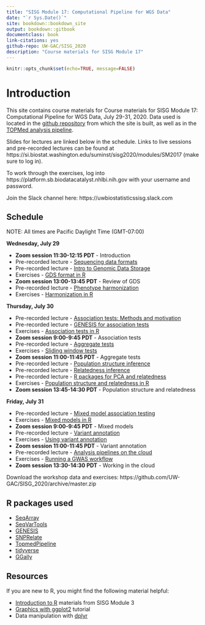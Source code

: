 ```yaml
---
title: "SISG Module 17: Computational Pipeline for WGS Data"
date: "`r Sys.Date()`"
site: bookdown::bookdown_site
output: bookdown::gitbook
documentclass: book
link-citations: yes
github-repo: UW-GAC/SISG_2020
description: "Course materials for SISG Module 17"
---
```


```r
knitr::opts_chunk$set(echo=TRUE, message=FALSE)
```

# Introduction

This site contains course materials for Course materials for SISG Module 17: Computational Pipeline for WGS Data, July 29-31, 2020.
Data used is located in the [github repository](https://github.com/UW-GAC/SISG_2020) from which the site is built, as well as in the [TOPMed analysis pipeline](https://github.com/UW-GAC/analysis_pipeline).

Slides for lectures are linked below in the schedule. Links to live sessions and pre-recorded lectures can be found at https://si.biostat.washington.edu/suminst/sisg2020/modules/SM2017 (make sure to log in).

To work through the exercises, log into https://platform.sb.biodatacatalyst.nhlbi.nih.gov with your username and password.

Join the Slack channel here:
https://uwbiostatisticssisg.slack.com

## Schedule

NOTE: All times are Pacific Daylight Time (GMT-07:00)

**Wednesday, July 29**

- **Zoom session 11:30-12:15 PDT** - Introduction
- Pre-recorded lecture - [Sequencing data formats](https://si.biostat.washington.edu/sites/default/files/modules/Sequencing_data_formats_1.pdf)
- Pre-recorded lecture - [Intro to Genomic Data Storage](https://si.biostat.washington.edu/sites/default/files/modules/GDS_intro_2.pdf)
- Exercises - [GDS format in R](https://uw-gac.github.io/SISG_2020/gds-format.html)
- **Zoom session 13:00-13:45 PDT** - Review of GDS
- Pre-recorded lecture - [Phenotype harmonization](https://si.biostat.washington.edu/sites/default/files/modules/pheno_harmonization.pdf)
- Exercises - [Harmonization in R](https://uw-gac.github.io/SISG_2020/phenotype-harmonization.html)

**Thursday, July 30**

- Pre-recorded lecture - [Association tests: Methods and motivation]()
- Pre-recorded lecture - [GENESIS for association tests](https://si.biostat.washington.edu/sites/default/files/modules/R_assoc_tests_2.pdf)
- Exercises - [Association tests in R](https://uw-gac.github.io/SISG_2020/association-tests.html)
- **Zoom session 9:00-9:45 PDT** - Association tests
- Pre-recorded lecture - [Aggregate tests]()
- Exercises - [Sliding window tests](https://uw-gac.github.io/SISG_2020/association-tests.html#sliding-window-tests)
- **Zoom session 11:00-11:45 PDT** - Aggregate tests
- Pre-recorded lecture - [Population structure inference]()
- Pre-recorded lecture - [Relatedness inference]()
- Pre-recorded lecture - [R packages for PCA and relatedness](https://si.biostat.washington.edu/sites/default/files/modules/R_kinship_pca_1.pdf)
- Exercises - [Population structure and relatedness in R](https://uw-gac.github.io/SISG_2020/computing-a-grm.html)
- **Zoom session 13:45-14:30 PDT** - Population structure and relatedness

**Friday, July 31**

- Pre-recorded lecture - [Mixed model association testing]()
- Exercises - [Mixed models in R](https://uw-gac.github.io/SISG_2020/mixed-models.html)
- **Zoom session 9:00-9:45 PDT** - Mixed models
- Pre-recorded lecture - [Variant annotation](https://si.biostat.washington.edu/sites/default/files/modules/variant_annotation_0.pdf)
- Exercises - [Using variant annotation](https://uw-gac.github.io/SISG_2020/variant-annotation.html)
- **Zoom session 11:00-11:45 PDT** - Variant annotation
- Pre-recorded lecture - [Analysis pipelines on the cloud](https://si.biostat.washington.edu/sites/default/files/modules/Cloud_Computing.pdf)
- Exercises - [Running a GWAS workflow]()
- **Zoom session 13:30-14:30 PDT** - Working in the cloud


Download the workshop data and exercises: https://github.com/UW-GAC/SISG_2020/archive/master.zip

## R packages used

- [SeqArray](http://bioconductor.org/packages/release/bioc/html/SeqArray.html)
- [SeqVarTools](http://bioconductor.org/packages/release/bioc/html/SeqVarTools.html)
- [GENESIS](http://bioconductor.org/packages/release/bioc/html/GENESIS.html)
- [SNPRelate](http://bioconductor.org/packages/release/bioc/html/SNPRelate.html)
- [TopmedPipeline](https://github.com/UW-GAC/analysis_pipeline/tree/master/TopmedPipeline)
- [tidyverse](https://www.tidyverse.org)
- [GGally](https://cran.r-project.org/web/packages/GGally)


## Resources

If you are new to R, you might find the following material helpful:

- [Introduction to R](http://faculty.washington.edu/kenrice/rintro/indexSEA15.shtml) materials from SISG Module 3
- [Graphics with ggplot2](http://tutorials.iq.harvard.edu/R/Rgraphics/Rgraphics.html) tutorial
- Data manipulation with [dplyr](http://dplyr.tidyverse.org/)
